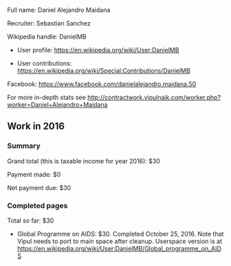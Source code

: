 Full name: Daniel Alejandro Maidana

Recruiter: Sebastian Sanchez

Wikipedia handle: DanielMB

* User profile: https://en.wikipedia.org/wiki/User:DanielMB

* User contributions: https://en.wikipedia.org/wiki/Special:Contributions/DanielMB

Facebook: https://www.facebook.com/danielalejandro.maidana.50

For more in-depth stats see http://contractwork.vipulnaik.com/worker.php?worker=Daniel+Alejandro+Maidana

== Work in 2016 ==

=== Summary ===

Grand total (this is taxable income for year 2016): $30

Payment made: $0

Net payment due: $30

=== Completed pages ===

Total so far: $30

* Global Programme on AIDS: $30. Completed October 25, 2016. Note that Vipul needs to port to main space after cleanup. Userspace version is at https://en.wikipedia.org/wiki/User:DanielMB/Global_programme_on_AIDS
